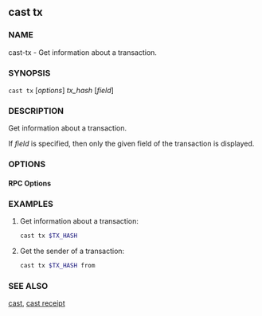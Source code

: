 
## cast tx

### NAME

cast-tx - Get information about a transaction.

### SYNOPSIS

`cast tx` [*options*] _tx_hash_ [*field*]

### DESCRIPTION

Get information about a transaction.

If _field_ is specified, then only the given field of the transaction is displayed.

### OPTIONS

#### RPC Options

<RpcUrlOption />

<DisplayOptions />

<CommonOptions />

### EXAMPLES

1. Get information about a transaction:

   ```sh
   cast tx $TX_HASH
   ```

2. Get the sender of a transaction:
   ```sh
   cast tx $TX_HASH from
   ```

### SEE ALSO

[cast](/reference/cast/cast.mdx), [cast receipt](/reference/cast/cast-receipt.mdx)
